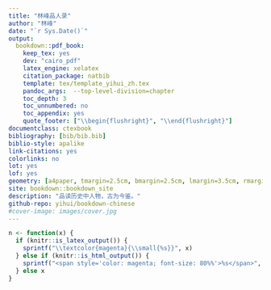 ```yaml
--- 
title: "林峰品人录"
author: "林峰"
date: "`r Sys.Date()`"
output:
  bookdown::pdf_book:
    keep_tex: yes
    dev: "cairo_pdf"
    latex_engine: xelatex
    citation_package: natbib
    template: tex/template_yihui_zh.tex
    pandoc_args:  --top-level-division=chapter
    toc_depth: 3
    toc_unnumbered: no
    toc_appendix: yes
    quote_footer: ["\\begin{flushright}", "\\end{flushright}"]
documentclass: ctexbook
bibliography: [bib/bib.bib]
biblio-style: apalike
link-citations: yes
colorlinks: no
lot: yes
lof: yes
geometry: [a4paper, tmargin=2.5cm, bmargin=2.5cm, lmargin=3.5cm, rmargin=2.5cm]
site: bookdown::bookdown_site
description: "品读历史中人物，古为今鉴。"
github-repo: yihui/bookdown-chinese
#cover-image: images/cover.jpg
---
```


```r
n <- function(x) {
  if (knitr::is_latex_output()) {
    sprintf("\\textcolor{magenta}{\\small{%s}}", x)
  } else if (knitr::is_html_output()) {
    sprintf("<span style='color: magenta; font-size: 80%%'>%s</span>", x)
  } else x
}
```
